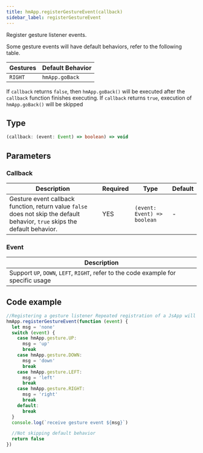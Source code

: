 ```yaml
---
title: hmApp.registerGestureEvent(callback)
sidebar_label: registerGestureEvent
---
```


Register gesture listener events.

Some gesture events will have default behaviors, refer to the following table.

Gestures|Default Behavior
---|--
`RIGHT`|`hmApp.goBack`

If `callback` returns `false`, then `hmApp.goBack()` will be executed after the `callback` function finishes executing. If `callback` returns `true`, execution of `hmApp.goBack()` will be skipped

## Type

```ts
(callback: (event: Event) => boolean) => void
```

## Parameters

### Callback

| Description                                                                                                                                      | Required | Type                        | Default |
| ------------------------------------------------------------------------------------------------------------------------------------------------ |  ------- | --------------------------- | ------ |
| Gesture event callback function, return value `false` does not skip the default behavior, `true` skips the default behavior.     |     YES  | `(event: Event) => boolean`  | -      |

### Event

| Description                                                                         |
| ----------------------------------------------------------------------------------- |
| Support `UP`, `DOWN`, `LEFT`, `RIGHT`, refer to the code example for specific usage |

## Code example

```js
//Registering a gesture listener Repeated registration of a JsApp will cause the last registered callback to fail.
hmApp.registerGestureEvent(function (event) {
  let msg = 'none'
  switch (event) {
    case hmApp.gesture.UP:
      msg = 'up'
      break
    case hmApp.gesture.DOWN:
      msg = 'down'
      break
    case hmApp.gesture.LEFT:
      msg = 'left'
      break
    case hmApp.gesture.RIGHT:
      msg = 'right'
      break
    default:
      break
  }
  console.log(`receive gesture event ${msg}`)

  //Not skipping default behavior
  return false
})
```
